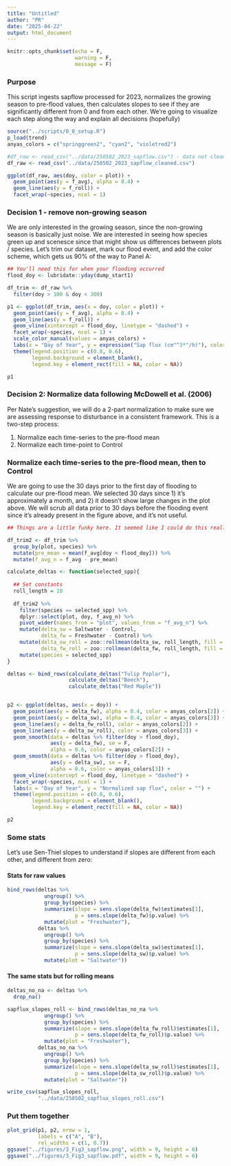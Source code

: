 ```yaml
---
title: "Untitled"
author: "PR"
date: "2025-04-22"
output: html_document
---
```


```r
knitr::opts_chunk$set(echo = F, 
                      warning = F, 
                      message = F)
```

### Purpose

This script ingests sapflow processed for 2023, normalizes the growing season to pre-flood values, then calculates slopes to see if they are significantly different from 0 and from each other. We're going to visualize each step along the way and explain all decisions (hopefully)


```r
source("../scripts/0_0_setup.R")
p_load(trend)
anyas_colors = c("springgreen2", "cyan2", "violetred2")
```


```r
#df_raw <- read_csv("../data/250502_2023_sapflow.csv") - data not cleaned for weather
df_raw <- read_csv("../data/250502_2023_sapflow_cleaned.csv")

ggplot(df_raw, aes(doy, color = plot)) + 
  geom_point(aes(y = f_avg), alpha = 0.4) + 
  geom_line(aes(y = f_roll)) + 
  facet_wrap(~species, ncol = 1)
```

### Decision 1 - remove non-growing season

We are only interested in the growing season, since the non-growing season is basically just noise. We are interested in seeing how species green up and scenesce since that might show us differences between plots / species. Let's trim our dataset, mark our flood event, and add the color scheme, which gets us 90% of the way to Panel A: 

```r
## You'll need this for when your flooding occurred
flood_doy <- lubridate::yday(dump_start1)

df_trim <- df_raw %>% 
  filter(doy > 100 & doy < 300)

p1 <- ggplot(df_trim, aes(x = doy, color = plot)) + 
  geom_point(aes(y = f_avg), alpha = 0.4) + 
  geom_line(aes(y = f_roll)) + 
  geom_vline(xintercept = flood_doy, linetype = "dashed") + 
  facet_wrap(~species, ncol = 1) + 
  scale_color_manual(values = anyas_colors) + 
  labs(x = "Day of Year", y = expression("Sap flux (cm"^3*"/h)"), color = "") + 
  theme(legend.position = c(0.8, 0.6), 
        legend.background = element_blank(), 
        legend.key = element_rect(fill = NA, color = NA)) 

p1
```

### Decision 2: Normalize data following McDowell et al. (2006)

Per Nate's suggestion, we will do a 2-part normalization to make sure we are assessing response to disturbance in a consistent framework. This is a two-step process: 

  1. Normalize each time-series to the pre-flood mean
  2. Normalize each time-point to Control

### Normalize each time-series to the pre-flood mean, then to Control

We are going to use the 30 days prior to the first day of flooding to calculate our pre-flood mean. We selected 30 days since 1) it's approximately a month, and 2) it doesn't show large changes in the plot above. We will scrub all data prior to 30 days before the flooding event since it's already present in the figure above, and it's not useful.

```r

## Things are a little funky here. It seemed like I could do this really tidily but then things kept looking weird so I'm opting for the aggressively transparent, ugly version of the code.

df_trim2 <- df_trim %>% 
  group_by(plot, species) %>% 
  mutate(pre_mean = mean(f_avg[doy < flood_doy])) %>% 
  mutate(f_avg_n = f_avg - pre_mean)

calculate_deltas <- function(selected_spp){
  
  ## Set constants
  roll_length = 10
  
  df_trim2 %>% 
    filter(species == selected_spp) %>% 
    dplyr::select(plot, doy, f_avg_n) %>% 
    pivot_wider(names_from = "plot", values_from = "f_avg_n") %>% 
    mutate(delta_sw = Saltwater - Control, 
           delta_fw = Freshwater - Control) %>% 
    mutate(delta_sw_roll = zoo::rollmean(delta_sw, roll_length, fill = NA), 
           delta_fw_roll = zoo::rollmean(delta_fw, roll_length, fill = NA)) %>% 
    mutate(species = selected_spp)
}

deltas <- bind_rows(calculate_deltas("Tulip Poplar"), 
                    calculate_deltas("Beech"), 
                    calculate_deltas("Red Maple"))


p2 <- ggplot(deltas, aes(x = doy)) + 
  geom_point(aes(y = delta_fw), alpha = 0.4, color = anyas_colors[2]) + 
  geom_point(aes(y = delta_sw), alpha = 0.4, color = anyas_colors[3]) + 
  geom_line(aes(y = delta_fw_roll), color = anyas_colors[2]) + 
  geom_line(aes(y = delta_sw_roll), color = anyas_colors[3]) + 
  geom_smooth(data = deltas %>% filter(doy > flood_doy), 
              aes(y = delta_fw), se = F, 
              alpha = 0.6, color = anyas_colors[2]) + 
  geom_smooth(data = deltas %>% filter(doy > flood_doy), 
              aes(y = delta_sw), se = F,
              alpha = 0.6, color = anyas_colors[3]) + 
  geom_vline(xintercept = flood_doy, linetype = "dashed") + 
  facet_wrap(~species, ncol = 1) + 
  labs(x = "Day of Year", y = "Normalized sap flux", color = "") + 
  theme(legend.position = c(0.8, 0.6), 
        legend.background = element_blank(), 
        legend.key = element_rect(fill = NA, color = NA)) 

p2 

```

### Some stats

Let's use Sen-Thiel slopes to understand if slopes are different from each other, and different from zero: 

#### Stats for raw values
```r
bind_rows(deltas %>% 
            ungroup() %>% 
            group_by(species) %>% 
            summarize(slope = sens.slope(delta_fw)$estimates[1], 
                      p = sens.slope(delta_fw)$p.value) %>% 
            mutate(plot = "Freshwater"), 
          deltas %>% 
            ungroup() %>% 
            group_by(species) %>% 
            summarize(slope = sens.slope(delta_sw)$estimates[1], 
                      p = sens.slope(delta_sw)$p.value) %>% 
            mutate(plot = "Saltwater"))
```

#### The same stats but for rolling means
```r

deltas_no_na <- deltas %>% 
  drop_na() 

sapflux_slopes_roll <- bind_rows(deltas_no_na %>% 
            ungroup() %>% 
            group_by(species) %>% 
            summarize(slope = sens.slope(delta_fw_roll)$estimates[1], 
                      p = sens.slope(delta_fw_roll)$p.value) %>% 
            mutate(plot = "Freshwater"), 
          deltas_no_na %>% 
            ungroup() %>% 
            group_by(species) %>% 
            summarize(slope = sens.slope(delta_sw_roll)$estimates[1], 
                      p = sens.slope(delta_sw_roll)$p.value) %>% 
            mutate(plot = "Saltwater"))

write_csv(sapflux_slopes_roll, 
          "../data/250502_sapflux_slopes_roll.csv")
```


### Put them together

```r
plot_grid(p1, p2, nrow = 1, 
          labels = c("A", "B"),
          rel_widths = c(1, 0.7))
ggsave("../figures/3_Fig3_sapflow.png", width = 9, height = 6)
ggsave("../figures/3_Fig3_sapflow.pdf", width = 9, height = 6)

```




